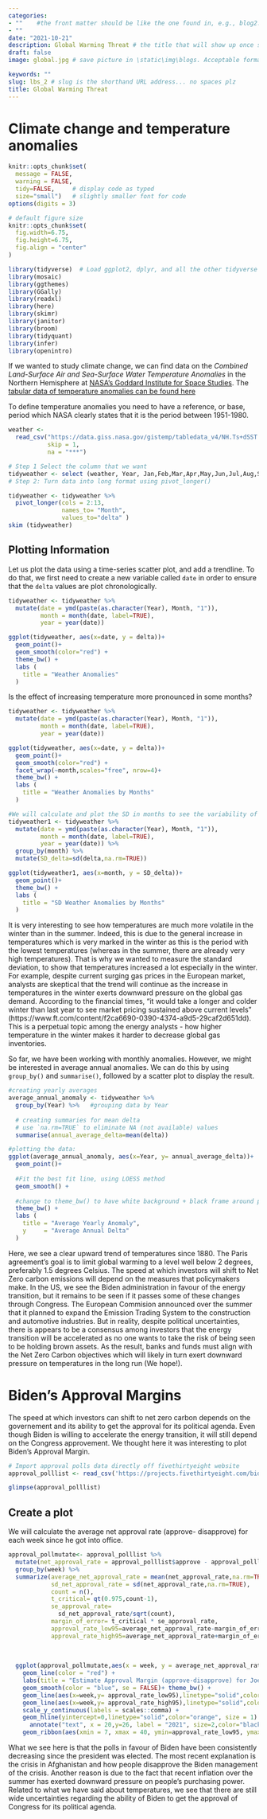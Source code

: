 ```yaml
---
categories:  
- ""    #the front matter should be like the one found in, e.g., blog2.md. It cannot be like the normal Rmd we used
- ""
date: "2021-10-21"
description: Global Warming Threat # the title that will show up once someone gets to this page
draft: false
image: global.jpg # save picture in \static\img\blogs. Acceptable formats= jpg, jpeg, or png . Your iPhone pics wont work

keywords: ""
slug: lbs_2 # slug is the shorthand URL address... no spaces plz
title: Global Warming Threat
---
```


# Climate change and temperature anomalies 

```r
knitr::opts_chunk$set(
  message = FALSE, 
  warning = FALSE, 
  tidy=FALSE,     # display code as typed
  size="small")   # slightly smaller font for code
options(digits = 3)

# default figure size
knitr::opts_chunk$set(
  fig.width=6.75, 
  fig.height=6.75,
  fig.align = "center"
)
```


```r
library(tidyverse)  # Load ggplot2, dplyr, and all the other tidyverse packages
library(mosaic)
library(ggthemes)
library(GGally)
library(readxl)
library(here)
library(skimr)
library(janitor)
library(broom)
library(tidyquant)
library(infer)
library(openintro)
```


If we wanted to study climate change, we can find data on the *Combined Land-Surface Air and Sea-Surface Water Temperature Anomalies* in the Northern Hemisphere at [NASA's Goddard Institute for Space Studies](https://data.giss.nasa.gov/gistemp). The [tabular data of temperature anomalies can be found here](https://data.giss.nasa.gov/gistemp/tabledata_v4/NH.Ts+dSST.txt)

To define temperature anomalies you need to have a reference, or base, period which NASA clearly states that it is the period between 1951-1980.


```r

weather <- 
  read_csv("https://data.giss.nasa.gov/gistemp/tabledata_v4/NH.Ts+dSST.csv", 
           skip = 1, 
           na = "***")

```

```r
# Step 1 Select the column that we want
tidyweather <- select (weather, Year, Jan,Feb,Mar,Apr,May,Jun,Jul,Aug,Sep,Oct,Nov,Dec )
# Step 2: Turn data into long format using pivot_longer()

tidyweather <- tidyweather %>% 
  pivot_longer(cols = 2:13, 
               names_to= "Month",
               values_to="delta" )
skim (tidyweather)

```

## Plotting Information

Let us plot the data using a time-series scatter plot, and add a trendline. To do that, we first need to create a new variable called `date` in order to ensure that the `delta` values are plot chronologically. 


```r

tidyweather <- tidyweather %>%
  mutate(date = ymd(paste(as.character(Year), Month, "1")),
         month = month(date, label=TRUE),
         year = year(date))

ggplot(tidyweather, aes(x=date, y = delta))+
  geom_point()+
  geom_smooth(color="red") +
  theme_bw() +
  labs (
    title = "Weather Anomalies"
  )

```
Is the effect of increasing temperature more pronounced in some months? 

```r

tidyweather <- tidyweather %>%
  mutate(date = ymd(paste(as.character(Year), Month, "1")),
         month = month(date, label=TRUE),
         year = year(date))

ggplot(tidyweather, aes(x=date, y = delta))+
  geom_point()+
  geom_smooth(color="red") +
  facet_wrap(~month,scales="free", nrow=4)+
  theme_bw() +
  labs (
    title = "Weather Anomalies by Months"
  )


```

```r
#We will calculate and plot the SD in months to see the variability of the data
tidyweather1 <- tidyweather %>%
  mutate(date = ymd(paste(as.character(Year), Month, "1")),
         month = month(date, label=TRUE),
         year = year(date)) %>% 
  group_by(month) %>% 
  mutate(SD_delta=sd(delta,na.rm=TRUE))

ggplot(tidyweather1, aes(x=month, y = SD_delta))+
  geom_point()+
  theme_bw() +
  labs (
    title = "SD Weather Anomalies by Months"
  )

```

It is very interesting to see how temperatures are much more volatile in the winter than in the summer. Indeed, this is due to the general increase in temperatures which is very marked in the winter as this is the period with the lowest temperatures (whereas in the summer, there are already very high temperatures). That is why we wanted to measure the standard deviation, to show that temperatures increased a lot especially in the winter. For example, despite current surging gas prices in the European market, analysts are skeptical that the trend will continue as the increase in temperatures in the winter exerts downward pressure on the global gas demand. According to the financial times, "it would take a longer and colder winter than last year to see market pricing sustained above current levels"
(https://www.ft.com/content/f2ca6690-0390-4374-a9d5-29caf2d651dd). This is a perpetual topic among the energy analysts - how higher temperature in the winter makes it harder to decrease global gas inventories.

So far, we have been working with monthly anomalies. However, we might be interested in average annual anomalies. We can do this by using `group_by()` and `summarise()`, followed by a scatter plot to display the result. 

```r

#creating yearly averages
average_annual_anomaly <- tidyweather %>% 
  group_by(Year) %>%   #grouping data by Year
  
  # creating summaries for mean delta 
  # use `na.rm=TRUE` to eliminate NA (not available) values 
  summarise(annual_average_delta=mean(delta)) 

#plotting the data:
ggplot(average_annual_anomaly, aes(x=Year, y= annual_average_delta))+
  geom_point()+
  
  #Fit the best fit line, using LOESS method
  geom_smooth() +
  
  #change to theme_bw() to have white background + black frame around plot
  theme_bw() +
  labs (
    title = "Average Yearly Anomaly",
    y     = "Average Annual Delta"
  )                         


```

Here, we see a clear upward trend of temperatures since 1880. The Paris agreement's goal is to limit global warming to a level well below 2 degrees, preferably 1.5 degrees Celsius. The speed at which investors will shift to Net Zero carbon emissions will depend on the measures that policymakers make. In the US, we see the Biden administration in favour of the energy transition, but it remains to be seen if it passes some of these changes through Congress. The European Commision announced over the summer that it planned to expand the Emission Trading System to the construction and automotive industries. But in reality, despite political uncertainties, there is appears to be a consensus among investors that the energy transition will be accelerated as no one wants to take the risk of being seen to be holding brown assets. As the result, banks and funds must align with the Net Zero Carbon objectives which will likely in turn exert downward pressure on temperatures in the long run (We hope!).

# Biden's Approval Margins 

The speed at which investors can shift to net zero carbon depends on the governement and its ability to get the approval for its political agenda. Even though Biden is willing to accelerate the energy transition, it will still depend on the Congress approvement. We thought here it was interesting to plot Biden's Approval Margin. 

```r
# Import approval polls data directly off fivethirtyeight website
approval_polllist <- read_csv('https://projects.fivethirtyeight.com/biden-approval-data/approval_polllist.csv') 

glimpse(approval_polllist)

```

## Create a plot

We will calculate the average net approval rate (approve- disapprove) for each week since he got into office. 

```r
approval_pollmutate<- approval_polllist %>%
  mutate(net_approval_rate = approval_polllist$approve - approval_polllist$disapprove, enddate = mdy(enddate), week = week(enddate)) %>%
  group_by(week) %>%
  summarize(average_net_approval_rate = mean(net_approval_rate,na.rm=TRUE), 
            sd_net_approval_rate = sd(net_approval_rate,na.rm=TRUE), 
            count = n(),
            t_critical= qt(0.975,count-1),
            se_approval_rate=
              sd_net_approval_rate/sqrt(count),
            margin_of_error= t_critical * se_approval_rate,
            approval_rate_low95=average_net_approval_rate-margin_of_error,
            approval_rate_high95=average_net_approval_rate+margin_of_error)
            
            
            
  ggplot(approval_pollmutate,aes(x = week, y = average_net_approval_rate)) + 
    geom_line(color = "red") + 
    labs(title = "Estimate Approval Margin (approve-disapprove) for Joe Biden",subtitle="Weekly average of all poll", x = "Week of the year", y="Average Approval Margin (Approve - Disapprove)")+geom_point(color = "red") +
    geom_smooth(color = "blue", se = FALSE)+ theme_bw() +
    geom_line(aes(x=week,y= approval_rate_low95),linetype="solid",color="orange")+
    geom_line(aes(x=week,y= approval_rate_high95),linetype="solid",color="orange")+
    scale_y_continuous(labels = scales::comma) +
    geom_hline(yintercept=0,linetype="solid",color="orange", size = 1) + 
      annotate("text", x = 20,y=26, label = "2021", size=2,color="black")+
    geom_ribbon(aes(xmin = 7, xmax = 40, ymin=approval_rate_low95, ymax =approval_rate_high95), alpha = 0.1)


```

What we see here is that the polls in favour of Biden have been consistently decreasing since the president was elected. The most recent explanation is the crisis in Afghanistan and how people disapprove the Biden management of the crisis. Another reason is due to the fact that recent inflation over the summer has exerted downward pressure on people's purchasing power. Related to what we have said about temperatures, we see that there are still wide uncertainties regarding the ability of Biden to get the approval of Congress for its political agenda.
